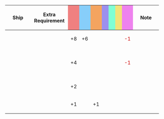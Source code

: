 {|class="wikitable" style="width:100%; text-align: center; vertical-align: middle;"
|-
! style="width: 20%;" | Ship
! style="width: 25%;" | Extra Requirement
! style="width: 5%; background-color: lightcoral;" | {{Firepower}}
! style="width: 5%; background-color: lightskyblue;" | {{Torpedo}}
! style="width: 5%; background-color: sandybrown;" | {{AA}}
! style="width: 5%; background-color: #9C8FEE;" | {{ASW}}
! style="width: 5%; background-color: #7fffd4;" | {{LOS}}
! style="width: 5%; background-color: #F2E279;" | {{Armor}}
! style="width: 5%; background-color: violet;" | {{Evasion}}
! style="width: 20%;" | Note
|-
! {{ShipLink|Jintsuu}}
| style="text-align:left;" | 
| +8 || +6 || || || || || <font color=#CC0000>-1</font> 
| style="text-align:left;" | 
|-
! {{ShipLink|Hiei}}<br />{{ShipLink|Kirishima}}<br />{{ShipLink|Choukai}}<br />{{ShipLink|Akatsuki}}
| style="text-align:left;" | 
| +4 || || || || || || <font color=#CC0000>-1</font> 
| style="text-align:left;" | 
|-
! {{ShipLink|Akigumo}}
| style="text-align:left;" | 
| +2 || || || || || || 
| style="text-align:left;" | 
|-
! {{ShipLink|Yukikaze}}
| style="text-align:left;" | 
| +1 || || +1 || || || || 
| style="text-align:left;" | 
|}